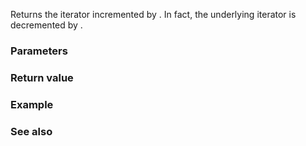 {{title|1=operator+{{petty|(std::reverse_iterator)}}}}
{{cpp/iterator/reverse_iterator/navbar}}
{{dcl begin}}
{{dcl header|iterator}}
{{dcl rev begin}}
{{dcla|constexpr=c++17|until=c++23|
template&lt; class Iter &gt; 
reverse_iterator&lt;Iter&gt; operator+
    ( typename reverse_iterator&lt;Iter&gt;::difference_type n,
      const reverse_iterator&lt;Iter&gt;&amp; it );
}}
{{dcl|since=c++23|
template&lt; class Iter &gt; 
constexpr reverse_iterator&lt;Iter&gt; operator+
    ( std::iter_difference_t&lt;Iter&gt; n, const reverse_iterator&lt;Iter&gt;&amp; it );
}}
{{dcl end}}

Returns the iterator {{c|it}} incremented by {{c|n}}. In fact, the underlying iterator is decremented by {{c|n}}.

===Parameters===
{{par begin}}
{{par|n|the number of positions to increment the iterator}}
{{par|it|the iterator adaptor to increment}}
{{par end}}

===Return value===
{{c|reverse_iterator&lt;Iter&gt;(it.base() - n)}}

===Example===
{{example
|code=
#include &lt;iostream&gt;
#include &lt;iterator&gt;
#include &lt;list&gt;
#include &lt;vector&gt;

int main()
{
    {
        std::vector v{0, 1, 2, 3};
        std::reverse_iterator&lt;std::vector&lt;int&gt;::iterator&gt;
            ri1{std::reverse_iterator{v.rbegin()}&lt;!----&gt;};
        std::cout &lt;&lt; *ri1 &lt;&lt; ' '; // 3
        std::reverse_iterator&lt;std::vector&lt;int&gt;::iterator&gt; ri2{2 + ri1};
        std::cout &lt;&lt; *ri2 &lt;&lt; ' '; // 1
    }
    
    {
        std::list l{5, 6, 7, 8};
        std::reverse_iterator&lt;std::list&lt;int&gt;::iterator&gt;
            ri1{std::reverse_iterator{l.rbegin()}&lt;!----&gt;};
        std::cout &lt;&lt; *ri1 &lt;&lt; '\n'; // 8
    //  auto ri2{2 + ri1}; // Error: the underlying iterator does not
                           //        model random access iterator
    }
}
|output=
3 1 8
}}

===See also===
{{dsc begin}}
{{dsc inc|cpp/iterator/adaptor/dsc operator arith|reverse_iterator}}
{{dsc inc|cpp/iterator/adaptor/dsc operator-|reverse_iterator}}
{{dsc end}}

{{langlinks|de|es|fr|it|ja|pt|ru|zh}}